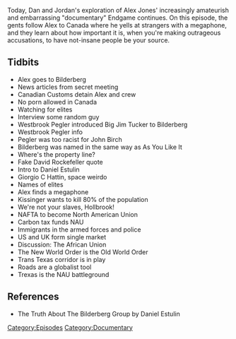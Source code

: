{{DEFAULTSORT:
    #_EPISODE_0130B:Endgame, Part 2
}}{{Episode
    | title           = Endgame, Part 2
    | caption         = [https://knowledgefight.libsyn.com/knowledge-fight-endgame-part-2 Listen to this episode on Libsyn]
    | episodeNumber   = 130B
    | length          = 01:46:58
    | airDate         = February 20, 2018
    | episodeType     = [[:Category:Documentary|Documentary]]
    | appearance      = [[Westbrook Pegler]], [[Big Jim Tucker]], [[Daniel Estulin]], [[Giorgio C Hattin]], [[Henry Kissinger]]
    | previousEpisode = [[130A: Endgame, Part 1]]
    | nextEpisode     = [[130C: Endgame, Part 3]]
}}

{{Stub}}

Today, Dan and Jordan's exploration of Alex Jones' increasingly amateurish and embarrassing "documentary" Endgame continues. On this episode, the gents follow Alex to Canada where he yells at strangers with a megaphone, and they learn about how important it is, when you're making outrageous accusations, to have not-insane people be your source.

==Tidbits==

*Alex goes to Bilderberg
*News articles from secret meeting
*Canadian Customs detain Alex and crew
*No porn allowed in Canada
*Watching for elites
*Interview some random guy
*Westbrook Pegler introduced Big Jim Tucker to Bilderberg
*Westbrook Pegler info
*Pegler was too racist for John Birch
*Bilderberg was named in the same way as As You Like It
*Where's the property line?
*Fake David Rockefeller quote
*Intro to Daniel Estulin
*Giorgio C Hattin, space weirdo
*Names of elites
*Alex finds a megaphone
*Kissinger wants to kill 80% of the population
*We're not your slaves, Hollbrook!
*NAFTA to become North American Union
*Carbon tax funds NAU
*Immigrants in the armed forces and police
*US and UK form single market
*Discussion: The African Union
*The New World Order is the Old World Order
*Trans Texas corridor is in play
*Roads are a globalist tool
*Trexas is the NAU battleground

==References==

*The Truth About The Bilderberg Group by Daniel Estulin

[[Category:Episodes]]
[[Category:Documentary]]